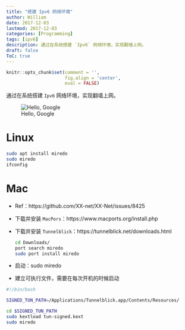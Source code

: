 ```yaml
---
title: "搭建 Ipv6 网络环境"
author: William
date: 2017-12-03
lastmod: 2017-12-03
categories: [Programming]
tags: [ipv6]
description: 通过在系统搭建 `Ipv6` 网络环境，实现翻墙上网。 
draft: false
ToC: true
---
```


```r
knitr::opts_chunk$set(comment = '',
                      fig.align = 'center',
                      eval = FALSE)
```

通过在系统搭建 `Ipv6` 网络环境，实现翻墙上网。
<!--more-->

![Hello, Google](/images/google.png)

# Linux

```bash
sudo apt install miredo
sudo miredo
ifconfig
```

# Mac

- Ref：https://github.com/XX-net/XX-Net/issues/8425
- 下载并安装 `MacPors`：https://www.macports.org/install.php
- 下载并安装 `Tunnelblick`：https://tunnelblick.net/downloads.html

    ```bash
    cd Downloads/
    port search miredo
    sudo port install miredo
    ```

- 启动：sudo miredo
- 建立可执行文件，需要在每次开机的时候启动

```bash
#!/bin/bash

SIGNED_TUN_PATH=/Applications/Tunnelblick.app/Contents/Resources/

cd $SIGNED_TUN_PATH
sudo kextload tun-signed.kext
sudo miredo
```
